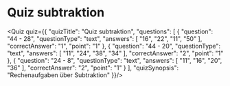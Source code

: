<h1>Quiz subtraktion</h1>

<Quiz quiz={{
  "quizTitle": "Quiz subtraktion",
  "questions": [
    {
      "question": "44 - 28",
      "questionType": "text",
      "answers": [
        "16",
        "22",
        "11",
        "50"
      ],
      "correctAnswer": "1",
      "point": "1"
    },
    {
      "question": "44 - 20",
      "questionType": "text",
      "answers": [
        "11",
        "24",
        "38",
        "34"
      ],
      "correctAnswer": "2",
      "point": "1"
    },
    {
      "question": "24 - 8",
      "questionType": "text",
      "answers": [
        "11",
        "16",
        "20",
        "36"
      ],
      "correctAnswer": "2",
      "point": "1"
    }
  ],
  "quizSynopsis": "Rechenaufgaben über Subtraktion"
}}/>